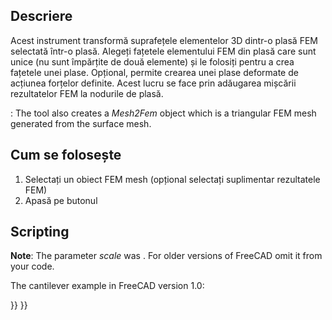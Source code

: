 <languages/>

{{Docnav
|[[FEM_CreateElementsSet|Erase Elements]]
|[[FEM_SolverCalculixCcxtools|Solver CalculiX]]
|[[FEM_Workbench|FEM]]
|IconL=FEM_CreateElementsSet.svg
|IconR=FEM_SolverCalculixCcxtools.svg
|IconC=Workbench_FEM.svg
}}

<div class="mw-translate-fuzzy">
{{GuiCommand/ro|Name=FEM FemMesh2Mesh|Name/ro=FEM FemMesh2Mesh|MenuLocation=Mesh → FEM mesh to mesh||Workbenches=[[FEM Workbench/ro|FEM]]|Shortcut=|SeeAlso=[[FEM_tutorial/ro|FEM tutorial]]}}
</div>

<span id="Description"></span>
==Descriere==

<div class="mw-translate-fuzzy">
Acest instrument transformă suprafețele elementelor 3D dintr-o plasă FEM selectată într-o plasă. Alegeți fațetele elementului FEM din plasă care sunt unice (nu sunt împărțite de două elemente) și le folosiți pentru a crea fațetele unei plase. Opțional, permite crearea unei plase deformate de acțiunea forțelor definite. Acest lucru se face prin adăugarea mișcării rezultatelor FEM la nodurile de plasă.
</div>

{{Version|1.0}}: The tool also creates a ''Mesh2Fem'' object which is a triangular FEM mesh generated from the surface mesh.

<span id="Usage"></span>
<div class="mw-translate-fuzzy">
== Cum se folosește ==
</div>

<div class="mw-translate-fuzzy">
# Selectați un obiect FEM mesh (opțional selectați suplimentar rezultatele FEM)
# Apasă pe butonul {{KEY|[[Image:FEM_FemMesh2Mesh.png|24px]]FEM mesh to mesh}}
</div>

== Scripting ==

'''Note''': The parameter ''scale'' was {{Version|0.21}}. For older versions of FreeCAD omit it from your code.

The cantilever example in FreeCAD version 1.0:

{{Code|code=
from os.path import join
import FreeCAD as App
import Mesh
from femmesh import femmesh2mesh

path = join(App.getResourceDir(), "examples", "FEMExample.FCStd")
doc = App.openDocument(path)
fem_mesh = doc.FEMMeshGmsh.FemMesh
result = doc.CCX_Results
scale = 10  # displacement scale factor
out_mesh = femmesh2mesh.femmesh_2_mesh(fem_mesh, result, scale)
Mesh.show(Mesh.Mesh(out_mesh))
}}


{{Docnav
|[[FEM_CreateElementsSet|Erase Elements]]
|[[FEM_SolverCalculixCcxtools|Solver CalculiX]]
|[[FEM_Workbench|FEM]]
|IconL=FEM_CreateElementsSet.svg
|IconR=FEM_SolverCalculixCcxtools.svg
|IconC=Workbench_FEM.svg
}}

{{FEM_Tools_navi{{#translation:}}}}
{{Userdocnavi{{#translation:}}}}